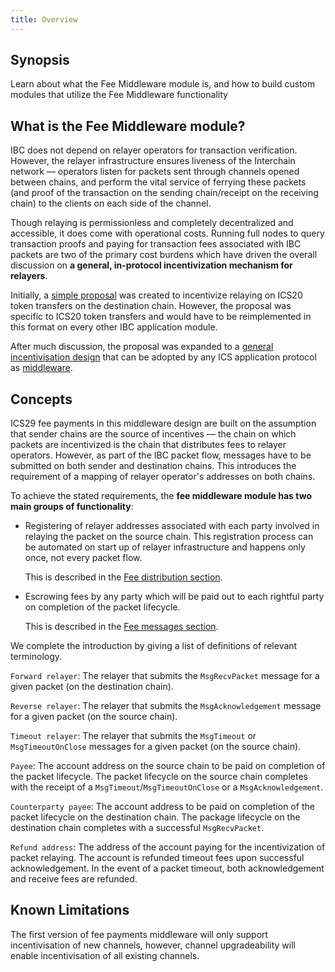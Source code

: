 ```yaml
---
title: Overview
---
```


## Synopsis

Learn about what the Fee Middleware module is, and how to build custom modules that utilize the Fee Middleware functionality

## What is the Fee Middleware module?

IBC does not depend on relayer operators for transaction verification. However, the relayer infrastructure ensures liveness of the Interchain network — operators listen for packets sent through channels opened between chains, and perform the vital service of ferrying these packets (and proof of the transaction on the sending chain/receipt on the receiving chain) to the clients on each side of the channel.

Though relaying is permissionless and completely decentralized and accessible, it does come with operational costs. Running full nodes to query transaction proofs and paying for transaction fees associated with IBC packets are two of the primary cost burdens which have driven the overall discussion on **a general, in-protocol incentivization mechanism for relayers**.

Initially, a [simple proposal](https://github.com/cosmos/ibc/pull/577/files) was created to incentivize relaying on ICS20 token transfers on the destination chain. However, the proposal was specific to ICS20 token transfers and would have to be reimplemented in this format on every other IBC application module.

After much discussion, the proposal was expanded to a [general incentivisation design](https://github.com/cosmos/ibc/tree/master/spec/app/ics-029-fee-payment) that can be adopted by any ICS application protocol as [middleware](/docs/ibc/v6.3.x/ibc/middleware/develop).

## Concepts

ICS29 fee payments in this middleware design are built on the assumption that sender chains are the source of incentives — the chain on which packets are incentivized is the chain that distributes fees to relayer operators. However, as part of the IBC packet flow, messages have to be submitted on both sender and destination chains. This introduces the requirement of a mapping of relayer operator's addresses on both chains.

To achieve the stated requirements, the **fee middleware module has two main groups of functionality**:

- Registering of relayer addresses associated with each party involved in relaying the packet on the source chain. This registration process can be automated on start up of relayer infrastructure and happens only once, not every packet flow.

  This is described in the [Fee distribution section](/docs/ibc/v6.3.x/middleware/ics29-fee/fee-distribution).

- Escrowing fees by any party which will be paid out to each rightful party on completion of the packet lifecycle.

  This is described in the [Fee messages section](/docs/ibc/v6.3.x/middleware/ics29-fee/msgs).

We complete the introduction by giving a list of definitions of relevant terminology.

`Forward relayer`: The relayer that submits the `MsgRecvPacket` message for a given packet (on the destination chain).

`Reverse relayer`: The relayer that submits the `MsgAcknowledgement` message for a given packet (on the source chain).

`Timeout relayer`: The relayer that submits the `MsgTimeout` or `MsgTimeoutOnClose` messages for a given packet (on the source chain).

`Payee`: The account address on the source chain to be paid on completion of the packet lifecycle. The packet lifecycle on the source chain completes with the receipt of a `MsgTimeout`/`MsgTimeoutOnClose` or a `MsgAcknowledgement`.

`Counterparty payee`: The account address to be paid on completion of the packet lifecycle on the destination chain. The package lifecycle on the destination chain completes with a successful `MsgRecvPacket`.

`Refund address`: The address of the account paying for the incentivization of packet relaying. The account is refunded timeout fees upon successful acknowledgement. In the event of a packet timeout, both acknowledgement and receive fees are refunded.

## Known Limitations

The first version of fee payments middleware will only support incentivisation of new channels, however, channel upgradeability will enable incentivisation of all existing channels.
